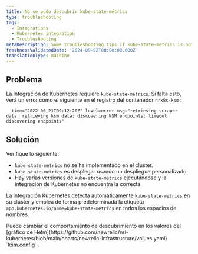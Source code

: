 ```yaml
---
title: No se pudo descubrir kube-state-métrica
type: troubleshooting
tags:
  - Integrations
  - Kubernetes integration
  - Troubleshooting
metaDescription: Some troubleshooting tips if kube-state-metrics is not found.
freshnessValidatedDate: '2024-09-02T00:00:00.000Z'
translationType: machine
---
```


## Problema

La integración de Kubernetes requiere `kube-state-metrics`. Si falta esto, verá un error como el siguiente en el registro del contenedor `nrk8s-ksm` :

```shell
  time="2022-06-21T09:12:20Z" level=error msg="retrieving scraper data: retrieving ksm data: discovering KSM endpoints: timeout discovering endpoints"
```

## Solución

Verifique lo siguiente:

* `kube-state-metrics` no se ha implementado en el clúster.
* `kube-state-metrics` es desplegar usando un despliegue personalizado.
* Hay varias versiones de `kube-state-metrics` ejecutándose y la integración de Kubernetes no encuentra la correcta.

La integración Kubernetes detecta automáticamente `kube-state-metrics` en su clúster y emplea de forma predeterminada la etiqueta `app.kubernetes.io/name=kube-state-metrics` en todos los espacios de nombres.

<Callout variant="tip">
  Puede cambiar el comportamiento de descubrimiento en los valores del [gráfico de Helm](https://github.com/newrelic/nri-kubernetes/blob/main/charts/newrelic-infrastructure/values.yaml) `ksm.config` .
</Callout>
